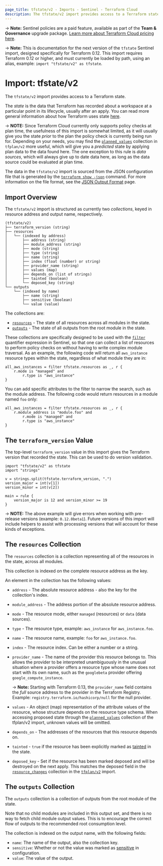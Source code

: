 ```yaml
---
page_title: tfstate/v2 - Imports - Sentinel - Terraform Cloud
description: The tfstate/v2 import provides access to a Terraform state.
---
```


-> **Note:** Sentinel policies are a paid feature, available as part of the **Team & Governance** upgrade package. [Learn more about Terraform Cloud pricing here](https://www.hashicorp.com/products/terraform/pricing).

-> **Note:** This is documentation for the next version of the `tfstate`
Sentinel import, designed specifically for Terraform 0.12. This import requires
Terraform 0.12 or higher, and must currently be loaded by path, using an alias,
example: `import "tfstate/v2" as tfstate`.

# Import: tfstate/v2

The `tfstate/v2` import provides access to a Terraform state.

The _state_ is the data that Terraform has recorded about a workspace at a
particular point in its lifecycle, usually after an apply. You can read more
general information about how Terraform uses state
[here](/language/state).

-> **NOTE:** Since Terraform Cloud currently only supports policy checks at plan
time, the usefulness of this import is somewhat limited, as it will usually give
you the state _prior_ to the plan the policy check is currently being run for.
Depending on your needs, you may find the
[`planned_values`](/cloud-docs/policy-enforcement/sentinel/import/tfplan-v2#the-planned_values-collection) collection in
`tfplan/v2` more useful, which will give you a _predicted_ state by applying
plan data to the data found here. The one exception to this rule is _data
sources_, which will always give up to date data here, as long as the data
source could be evaluated at plan time.

The data in the `tfstate/v2` import is sourced from the JSON configuration file
that is generated by the [`terraform show -json`](/cli/commands/show#json-output) command. For more information on
the file format, see the [JSON Output Format](/internals/json-format)
page.

## Import Overview

The `tfstate/v2` import is structured as currently two _collections_, keyed in
resource address and output name, respectively.

```
(tfstate/v2)
├── terraform_version (string)
├── resources
│   └── (indexed by address)
│       ├── address (string)
│       ├── module_address (string)
│       ├── mode (string)
│       ├── type (string)
│       ├── name (string)
│       ├── index (float (number) or string)
│       ├── provider_name (string)
│       ├── values (map)
│       ├── depends_on (list of strings)
│       ├── tainted (boolean)
│       └── deposed_key (string)
└── outputs
    └── (indexed by name)
        ├── name (string)
        ├── sensitive (boolean)
        └── value (value)
```

The collections are:

* [`resources`](#the-resources-collection) - The state of all resources across
  all modules in the state.
* [`outputs`](#the-outputs-collection) - The state of all outputs from the root module in the state.

These collections are specifically designed to be used with the
[`filter`](https://docs.hashicorp.com/sentinel/language/collection-operations#filter-expression)
quantifier expression in Sentinel, so that one can collect a list of resources
to perform policy checks on without having to write complex module traversal. As
an example, the following code will return all `aws_instance` resource types
within the state, regardless of what module they are in:

```
all_aws_instances = filter tfstate.resources as _, r {
	r.mode is "managed" and
		r.type is "aws_instance"
}
```

You can add specific attributes to the filter to narrow the search, such as the
module address. The following code would return resources in a module named
`foo` only:

```
all_aws_instances = filter tfstate.resources as _, r {
	r.module_address is "module.foo" and
		r.mode is "managed" and
		r.type is "aws_instance"
}
```

## The `terraform_version` Value

The top-level `terraform_version` value in this import gives the Terraform
version that recorded the state. This can be used to do version validation.

```
import "tfstate/v2" as tfstate
import "strings"

v = strings.split(tfstate.terraform_version, ".")
version_major = int(v[1])
version_minor = int(v[2])

main = rule {
	version_major is 12 and version_minor >= 19
}
```

-> **NOTE:** The above example will give errors when working with pre-release
versions (example: `0.12.0beta1`). Future versions of this import will include
helpers to assist with processing versions that will account for these kinds of
exceptions.

## The `resources` Collection

The `resources` collection is a collection representing all of the resources in
the state, across all modules.

This collection is indexed on the complete resource address as the key.

An element in the collection has the following values:

* `address` - The absolute resource address - also the key for the collection's
  index.

* `module_address` - The address portion of the absolute resource address.

* `mode` - The resource mode, either `managed` (resources) or `data` (data
  sources).

* `type` - The resource type, example: `aws_instance` for `aws_instance.foo`.

* `name` - The resource name, example: `foo` for `aws_instance.foo`.

* `index` - The resource index. Can be either a number or a string.

* `provider_name` - The name of the provider this resource belongs to. This
  allows the provider to be interpreted unambiguously in the unusual situation
  where a provider offers a resource type whose name does not start with its own
  name, such as the `googlebeta` provider offering `google_compute_instance`.

  -> **Note:** Starting with Terraform 0.13, the `provider_name` field contains the
  _full_ source address to the provider in the Terraform Registry. Example:
  `registry.terraform.io/hashicorp/null` for the null provider.

* `values` - An object (map) representation of the attribute values of the
  resource, whose structure depends on the resource type schema. When accessing
  proposed state through the [`planned_values`](/cloud-docs/policy-enforcement/sentinel/import/tfplan-v2#the-planned_values-collection)
  collection of the tfplan/v2 import, unknown values will be omitted.

* `depends_on` - The addresses of the resources that this resource depends on.

* `tainted` - `true` if the resource has been explicitly marked as
  [tainted](/cli/commands/taint) in the state.

* `deposed_key` - Set if the resource has been marked deposed and will be
  destroyed on the next apply. This matches the deposed field in the
  [`resource_changes`](/cloud-docs/policy-enforcement/sentinel/import/tfplan-v2#the-resource_changes-collection)
  collection in the [`tfplan/v2`](/cloud-docs/policy-enforcement/sentinel/import/tfplan-v2) import.

## The `outputs` Collection

The `outputs` collection is a collection of outputs from the root module of the
state.

Note that no child modules are included in this output set, and there is no way
to fetch child module output values. This is to encourage the correct flow of
outputs to the recommended root consumption level.

The collection is indexed on the output name, with the following fields:

* `name`: The name of the output, also the collection key.
* `sensitive`: Whether or not the value was marked as
  [sensitive](/language/values/outputs#sensitive-suppressing-values-in-cli-output)
  in
  configuration.
* `value`: The value of the output.
